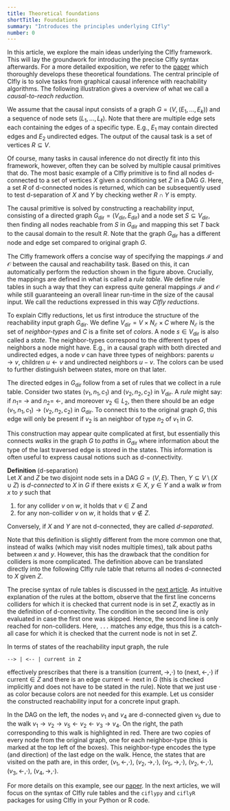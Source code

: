 ```yaml
---
title: Theoretical foundations
shortTitle: Foundations
summary: "Introduces the principles underlying CIfly"
number: 0
---
```



In this article, we explore the main ideas underlying the CIfly framework. This will lay the groundwork for introducing the precise CIfly syntax afterwards. For a more detailed exposition, we refer to the [paper](https://arxiv.org) which thoroughly develops these theoretical foundations. 
The central principle of CIfly is to solve tasks from graphical causal inference with reachability algorithms. The following illustration gives a overview of what we call a *causal-to-reach reduction*.

<ReductionFigure/>

We assume that the causal input consists of a graph $G=(V, (E_1, \dots, E_k))$ and a sequence of node sets $(L_1, \dots, L_{\ell})$. Note that there are multiple edge sets each containing the edges of a specific type. E.g., $E_1$ may contain directed edges and $E_2$ undirected edges. The output of the causal task is a set of vertices $R \subseteq V$. 

Of course, many tasks in causal inference do not directly fit into this framework, however, often they can be solved by multiple causal primitives that do. The most basic example of a CIfly primitive is to find all nodes d-connected to a set of vertices $X$ given a conditioning set $Z$ in a DAG $G$. Here, a set $R$ of d-connected nodes is returned, which can be subsequently used to test d-separation of $X$ and $Y$ by checking wether $R \cap Y$ is empty. 

The causal primitive is solved by constructing a reachability input, consisting of a directed graph $G_{\text{dir}} = (V_{\text{dir}}, E_{\text{dir}})$ and a node set $S \subseteq V_{\text{dir}}$, then finding all nodes reachable from $S$ in $G_{\text{dir}}$ and mapping this set $T$ back to the causal domain to the result $R$. Note that the graph $G_{\text{dir}}$ has a different node and edge set compared to original graph $G$.

The CIfly framework offers a concise way of specifying the mappings $\mathcal{I}$ and $\mathcal{O}$ between the causal and reachability task. Based on this, it can automatically perform the reduction shown in the figure above. Crucially, the mappings are defined in what is called a *rule table*. We define rule tables in such a way that they can express quite general mappings $\mathcal{I}$ and $\mathcal{O}$ while still guaranteeing an overall linear run-time in the size of the causal input. We call the reductions expressed in this way *CIfly reductions*. 

To explain CIfly reductions, let us first introduce the structure of the reachability input graph $G_{\text{dir}}$. We define $V_{\text{dir}} = V \times N_{\mathcal{E}} \times C$ where $N_{\mathcal{E}}$ is the set of *neighbor-types* and $C$ is a finite set of *colors*. A node $s \in V_{\text{dir}}$ is also called a *state*. The neighbor-types correspond to the different types of neighbors a node might have. E.g., in a causal graph with both directed and undirected edges, a node $v$ can have three types of neighbors: parents $u \rightarrow v$, children $u \leftarrow v$ and undirected neighbors $u - v$. The colors can be used to further distinguish between states, more on that later. 

The directed edges in $G_{\text{dir}}$ follow from a set of rules that we collect in a rule table. Consider two states $(v_1, n_1, c_1)$ and $(v_2, n_2, c_2)$ in $V_{\text{dir}}$. A *rule* might say: if $n_1 = \; \rightarrow$ and $n_2 = \; \leftarrow$, and moreover $v_2 \in L_2$, then there should be an edge $(v_1, n_1, c_1) \rightarrow (v_2, n_2, c_2)$ in $G_{\text{dir}}$. To connect this to the original graph $G$, this edge will only be present if $v_2$ is an neighbor of type $n_2$ of $v_1$ in $G$. 

This construction may appear quite complicated at first, but essentially this connects *walks* in the graph $G$ to *paths* in $G_{\text{dir}}$ where information about the type of the last traversed edge is stored in the states. This information is often useful to express causal notions such as d-connectivity. 

**Definition** (d-separation)     
Let $X$ and $Z$ be two disjoint node sets in a DAG $G = (V, E)$. Then, $Y \subseteq V \setminus (X \cup Z)$ is *d-connected* to $X$ in $G$ if there exists $x \in X$, $y \in Y$ and a walk $w$ from $x$ to $y$ such that
1. for any collider $v$ on $w$, it holds that $v \in Z$ and
2. for any non-collider $v$ on $w$, it holds that $v \not\in Z$. 

Conversely, if $X$ and $Y$ are not d-connected, they are called *d-separated*. 

Note that this definition is slightly different from the more common one that, instead of walks (which may visit nodes multiple times), talk about paths between $x$ and $y$. However, this has the drawback that the condition for colliders is more complicated. The definition above can be translated directly into the following CIfly rule table that returns all nodes d-connected to $X$ given $Z$.

<Ruletable id="dsep" suppressButton={true}/>

The precise syntax of rule tables is discussed in the [next article](/docs/ruletables/). As intuitive explanation of the rules at the bottom, observe that the first line concerns colliders for which it is checked that current node is in set $Z$, exactly as in the definition of d-connectivity. The condition in the second line is only evaluated in case the first one was skipped. Hence, the second line is only reached for non-colliders. Here, ```...``` matches any edge, thus this is a catch-all case for which it is checked that the current node is not in set $Z$. 

In terms of states of the reachability input graph, the rule
```cifly
--> | <-- | current in Z
```
effectively prescribes that there is a transition $(\text{current}, \rightarrow, \cdot)$ to $(\text{next}, \leftarrow, \cdot)$ if $\text{current} \in Z$ and there is an edge $\text{current} \leftarrow \text{next}$ in $G$ (this is checked implicitly and does not have to be stated in the rule). Note that we just use $\cdot$ as color because colors are not needed for this example. Let us consider the constructed reachability input for a concrete input graph. 

<StateSpaceGraphFigure />

In the DAG on the left, the nodes $v_1$ and $v_4$ are d-connected given $v_5$ due to the walk $v_1 \rightarrow v_2 \rightarrow v_5 \leftarrow v_2 \leftarrow v_3 \rightarrow v_4$. On the right, the path corresponding to this walk is highlighted in red. There are two copies of every node from the original graph, one for each neighbor-type (this is marked at the top left of the boxes). This neighbor-type encodes the type (and direction) of the last edge on the walk. Hence, the states that are visited on the path are, in this order, $(v_1, \leftarrow, \cdot)$, $(v_2, \rightarrow, \cdot)$, $(v_5, \rightarrow, \cdot)$, $(v_2, \leftarrow, \cdot)$, $(v_3, \leftarrow, \cdot)$, $(v_4, \rightarrow, \cdot)$. 

For more details on this example, see our [paper](https://arxiv.org). In the next articles, we will focus on the syntax of CIfly rule tables and the ```ciflypy``` and ```ciflyR``` packages for using CIfly in your Python or R code. 
